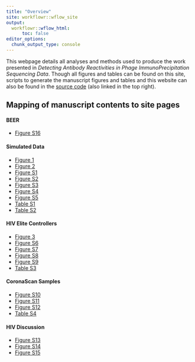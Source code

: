 ```yaml
---
title: "Overview"
site: workflowr::wflow_site
output:
  workflowr::wflow_html:
      toc: false
editor_options:
  chunk_output_type: console
---
```


This webpage details all analyses and methods used to produce the work presented in _Detecting Antibody Reactivities in Phage ImmunoPrecipitation Sequencing Data_. Though all figures and tables can be found on this site, scripts to generate the manuscript figures and tables and this website can also be found in the [source code](https://github.com/athchen/beer_manuscript) (also linked in the top right). 

## Mapping of manuscript contents to site pages

#### BEER

* [Figure S16](https://athchen.github.io/beer_manuscript/beer.html#Figure_S16)

#### Simulated Data

* [Figure 1](https://athchen.github.io/beer_manuscript/simulation.html#Figure_1)
* [Figure 2](https://athchen.github.io/beer_manuscript/simulation.html#Figure_2)
* [Figure S1](https://athchen.github.io/beer_manuscript/simulation.html#Figure_S1)
* [Figure S2](https://athchen.github.io/beer_manuscript/simulation.html#Figure_S2)
* [Figure S3](https://athchen.github.io/beer_manuscript/simulation.html#Figure_S3)
* [Figure S4](https://athchen.github.io/beer_manuscript/simulation.html#Figure_S4)
* [Figure S5](https://athchen.github.io/beer_manuscript/simulation.html#Figure_S5)
* [Table S1](https://athchen.github.io/beer_manuscript/simulation.html#Table_S1)
* [Table S2](https://athchen.github.io/beer_manuscript/simulation.html#Table_S2)
 
#### HIV Elite Controllers

* [Figure 3](https://athchen.github.io/beer_manuscript/hiv_ec.html#Figure_3)
* [Figure S6](https://athchen.github.io/beer_manuscript/hiv_ec.html#Figure_S6)
* [Figure S7](https://athchen.github.io/beer_manuscript/hiv_ec.html#Figure_S7)
* [Figure S8](https://athchen.github.io/beer_manuscript/hiv_ec.html#Figure_S8)
* [Figure S9](https://athchen.github.io/beer_manuscript/hiv_ec.html#Figure_S9)
* [Table S3](https://athchen.github.io/beer_manuscript/hiv_ec.html#Table_S3)

#### CoronaScan Samples

* [Figure S10](https://athchen.github.io/beer_manuscript/coronascan.html#Figure_S10)
* [Figure S11](https://athchen.github.io/beer_manuscript/coronascan.html#Figure_S11)
* [Figure S12](https://athchen.github.io/beer_manuscript/coronascan.html#Figure_S12)
* [Table S4](https://athchen.github.io/beer_manuscript/coronascan.html#Table_S4)

#### HIV Discussion

* [Figure S13](https://athchen.github.io/beer_manuscript/hiv_discussion.html#Figure_S10)
* [Figure S14](https://athchen.github.io/beer_manuscript/hiv_discussion.html#Figure_S10)
* [Figure S15](https://athchen.github.io/beer_manuscript/hiv_discussion.html#Figure_S10)
